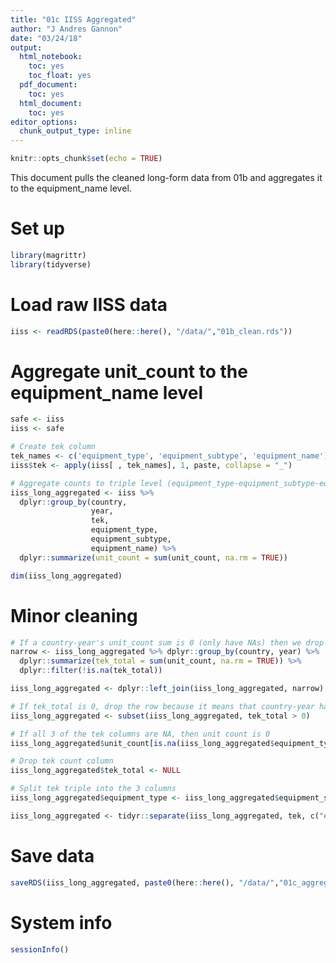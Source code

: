 ```yaml
---
title: "01c IISS Aggregated"
author: "J Andres Gannon"
date: "03/24/18"
output:
  html_notebook:
    toc: yes
    toc_float: yes
  pdf_document:
    toc: yes
  html_document:
    toc: yes
editor_options:
  chunk_output_type: inline
---
```

<style>
    body .main-container {
        max-width: 100%;
    }
</style>


```r
knitr::opts_chunk$set(echo = TRUE)
```

This document pulls the cleaned long-form data from 01b and aggregates it to the equipment_name level. 

# Set up
```r
library(magrittr)
library(tidyverse)
```

# Load raw IISS data 
```r
iiss <- readRDS(paste0(here::here(), "/data/","01b_clean.rds"))
```

# Aggregate unit_count to the equipment_name level
```r
safe <- iiss 
iiss <- safe

# Create tek column
tek_names <- c('equipment_type', 'equipment_subtype', 'equipment_name')
iiss$tek <- apply(iiss[ , tek_names], 1, paste, collapse = "_")

# Aggregate counts to triple level (equipment_type-equipment_subtype-equipment_name)
iiss_long_aggregated <- iiss %>%
  dplyr::group_by(country, 
                  year,
                  tek,
                  equipment_type, 
                  equipment_subtype, 
                  equipment_name) %>% 
  dplyr::summarize(unit_count = sum(unit_count, na.rm = TRUE))

dim(iiss_long_aggregated)
```

# Minor cleaning
```r
# If a country-year's unit_count sum is 0 (only have NAs) then we drop that country-year because it hasn't been done yet
narrow <- iiss_long_aggregated %>% dplyr::group_by(country, year) %>%
  dplyr::summarize(tek_total = sum(unit_count, na.rm = TRUE)) %>%
  dplyr::filter(!is.na(tek_total))

iiss_long_aggregated <- dplyr::left_join(iiss_long_aggregated, narrow)

# If tek_total is 0, drop the row because it means that country-year hasn't been entered yet
iiss_long_aggregated <- subset(iiss_long_aggregated, tek_total > 0)

# If all 3 of the tek columns are NA, then unit count is 0
iiss_long_aggregated$unit_count[is.na(iiss_long_aggregated$equipment_type) & is.na(iiss_long_aggregated$equipment_subtype) & is.na(iiss_long_aggregated$equipment_name)] <- 0

# Drop tek count column
iiss_long_aggregated$tek_total <- NULL

# Split tek triple into the 3 columns
iiss_long_aggregated$equipment_type <- iiss_long_aggregated$equipment_subtype <- iiss_long_aggregated$equipment_name <- NULL

iiss_long_aggregated <- tidyr::separate(iiss_long_aggregated, tek, c("equipment_type", "equipment_subtype", "equipment_name"), sep = "_", remove = FALSE)
```

# Save data
```r
saveRDS(iiss_long_aggregated, paste0(here::here(), "/data/","01c_aggreg.rds"))
```

# System info
```r
sessionInfo()
```
